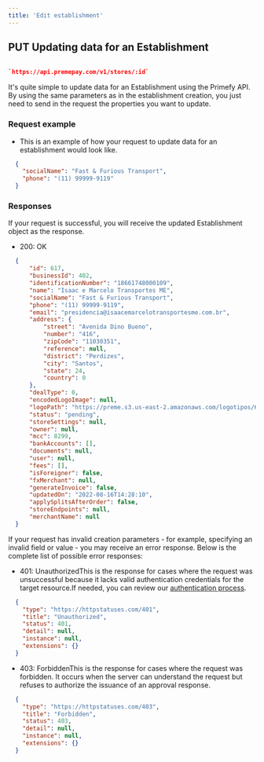 ```yaml
---
title: 'Edit establishment'
---
```


## **PUT Updating data for an Establishment**

```json

`https://api.premepay.com/v1/stores/:id`
```

It's quite simple to update data for an Establishment using the Primefy API. By using the same parameters as in the establishment creation, you just need to send in the request the properties you want to update.

### Request example

* This is an example of how your request to update data for an establishment would look like.

```json
  {
  	"socialName": "Fast & Furious Transport",
    "phone": "(11) 99999-9119"
  }
```

### **Responses**

If your request is successful, you will receive the updated Establishment object as the response.

* 200: OK

```json
  {
      "id": 617,
      "businessId": 402,
      "identificationNumber": "18661748000109",
      "name": "Isaac e Marcelo Transportes ME",
      "socialName": "Fast & Furious Transport",
      "phone": "(11) 99999-9119",
      "email": "presidencia@isaacemarcelotransportesme.com.br",
      "address": {
          "street": "Avenida Dino Bueno",
          "number": "416",
          "zipCode": "11030351",
          "reference": null,
          "district": "Perdizes",
          "city": "Santos",
          "state": 24,
          "country": 0
      },
      "dealType": 0,
      "encodedLogoImage": null,
      "logoPath": "https://preme.s3.us-east-2.amazonaws.com/logotipos/6b0fcbc9-ab1c-4820-951e-933cef5a75cb.png",
      "status": "pending",
      "storeSettings": null,
      "owner": null,
      "mcc": 8299,
      "bankAccounts": [],
      "documents": null,
      "user": null,
      "fees": [],
      "isForeigner": false,
      "fxMerchant": null,
      "generateInvoice": false,
      "updatedOn": "2022-08-16T14:28:10",
      "applySplitsAfterOrder": false,
      "storeEndpoints": null,
      "merchantName": null
  }
```

If your request has invalid creation parameters - for example, specifying an invalid field or value - you may receive an error response. Below is the complete list of possible error responses:

* 401: UnauthorizedThis is the response for cases where the request was unsuccessful because it lacks valid authentication credentials for the target resource.If needed, you can review our [authentication process](https://www.notion.so/Authentication-c941a0cb8e2647b187d87fcf8a314b37?pvs=21).

```json
  {
    "type": "https://httpstatuses.com/401",
    "title": "Unauthorized",
    "status": 401,
    "detail": null,
    "instance": null,
    "extensions": {}
  }
```

* 403: ForbiddenThis is the response for cases where the request was forbidden. It occurs when the server can understand the request but refuses to authorize the issuance of an approval response.

```json
  {
    "type": "https://httpstatuses.com/403",
    "title": "Forbidden",
    "status": 403,
    "detail": null,
    "instance": null,
    "extensions": {}
  }
```